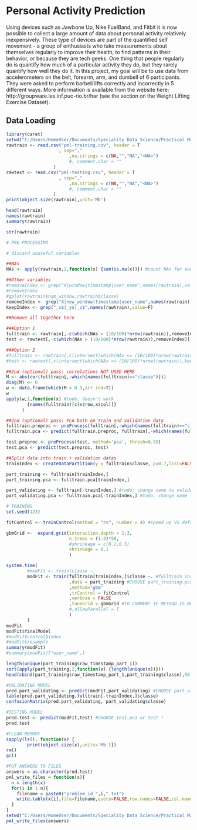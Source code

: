 Personal Activity Prediction
========================================================
Using devices such as Jawbone Up, Nike FuelBand, and Fitbit it is now possible to collect a large amount of data about personal activity relatively inexpensively. These type of devices are part of the quantified self movement - a group of enthusiasts who take measurements about themselves regularly to improve their health, to find patterns in their behavior, or because they are tech geeks. One thing that people regularly do is quantify how much of a particular activity they do, but they rarely quantify how well they do it. 
In this project, my goal will be to use data from accelerometers on the belt, forearm, arm, and dumbell of 6 participants. They were asked to perform barbell lifts correctly and incorrectly in 5 different ways. More information is available from the website here: http://groupware.les.inf.puc-rio.br/har (see the section on the Weight Lifting Exercise Dataset).

## Data Loading
```r
library(caret)
setwd("C:/Users/HomeUser/Documents/Speciality Data Science/Practical Machine Learning/Projects/Personal-Activity-Prediction")
rawtrain <- read.csv("pml-training.csv", header = T
                    , sep=","
                        ,na.strings = c(NA,"","NA","<NA>")
                        #, comment.char = ""
                  )
rawtest <- read.csv("pml-testing.csv", header = T
                    , sep=","
                        ,na.strings = c(NA,"","NA","<NA>")
                        #, comment.char = ""
                  )
print(object.size(rawtrain),unit='Mb')

head(rawtrain)
names(rawtrain)
summary(rawtrain)

str(rawtrain)

# PRE-PROCESSING

# discard unuseful variables

##NAs
NAs <- apply(rawtrain,2,function(x) {sum(is.na(x))}) #count NAs for each variable

##Other variables
#removeIndex <- grep("X|window|timestamp|user_name",names(rawtrain),value=T) #assume...
#removeIndex
#qplot(rawtrain$num_window,rawtrain$classe)
removeIndex <- grep("X|new_window|timestamp|user_name",names(rawtrain),value=F)
keepIndex <- grep("_x$|_y$|_z$",names(rawtrain),value=F)

##Remove all together here

###Option 1
fulltrain <- rawtrain[,-c(which(NAs > (10/100)*nrow(rawtrain)),removeIndex)] #-> 54 predictors
test <- rawtest[,-c(which(NAs > (10/100)*nrow(rawtrain)),removeIndex)]

###Option 2
#fulltrain <- rawtrain[,c(intersect(which(NAs <= (10/100)*nrow(rawtrain)),keepIndex),length(rawtrain))] #-> 37 predictors
#test <- rawtest[,c(intersect(which(NAs <= (10/100)*nrow(rawtrain)),keepIndex))]

##2nd (optional) pass: correlations NOT USED HERE
M <- abs(cor(fulltrain[,-which(names(fulltrain)=="classe")]))
diag(M) <- 0
w <- data.frame(which(M > 0.9,arr.ind=T))
w
apply(w,1,function(x) #todo, doesn't work
        {names(fulltrain)[c(x$row,x$col)]}
      )

##2nd (optional) pass: PCA both on train and validation data
fulltrain.preproc <- preProcess(fulltrain[,-which(names(fulltrain)=="classe")], method='pca', thresh=0.99)
fulltrain.pca <- predict(fulltrain.preproc, fulltrain[,-which(names(fulltrain)=="classe")])

test.preproc <- preProcess(test, method='pca', thresh=0.99)
test.pca <- predict(test.preproc, test)

##Split data into train + validation datas 
trainIndex <- createDataPartition(y = fulltrain$classe, p=0.7,list=FALSE)

part_training <- fulltrain[trainIndex,]
part_training.pca <- fulltrain.pca[trainIndex,]

part_validating <- fulltrain[-trainIndex,] #todo: change name to validation...
part_validating.pca <- fulltrain.pca[-trainIndex,] #todo: change name to validation...

# TRAINING
set.seed(123)

fitControl <- trainControl(method = "cv", number = 4) #speed up VS default parameter!

gbmGrid <-  expand.grid(interaction.depth = 1:3,
                        n.trees = (1:4)*50,
                        #shrinkage = c(0.1,0.5)
                        shrinkage = 0.1
                        )

system.time(
        #modFit <- train(classe ~. 
        modFit <- train(fulltrain[trainIndex,]$classe ~. #fulltrain instead of directly classe~. for compatibility with .pca datas
                        ,data = part_training #CHOOSE part_training.pca or part_training !
                        ,method="gbm"
                        ,trControl = fitControl
                        ,verbose = FALSE
                        ,tuneGrid = gbmGrid #TO COMMENT IF METHOD IS NOT GBM !
                        #,allowParallel = T
                        )
        )
modFit
modFit$finalModel
#modFit$control$index
#modFit$resample
summary(modFit)
#summary(modFit)["user_name",]

length(unique(part_training$raw_timestamp_part_1))
sort(apply(part_training,2,function(x) {length(unique(x))}))
head(cbind(part_training$raw_timestamp_part_1,part_training$classe),50)

#VALIDATING MODEL
pred.part_validating <- predict(modFit,part_validating) #CHOOSE part_validating.pca or part_validating !
table(pred.part_validating,fulltrain[-trainIndex,]$classe)
confusionMatrix(pred.part_validating, part_validating$classe)

#TESTING MODEL
pred.test <- predict(modFit,test) #CHOOSE test.pca or test !
pred.test

#CLEAN MEMORY
sapply(ls(), function(x) {
        print(object.size(x),units='Mb')})
rm()
gc()

#PUT ANSWERS TO FILES
answers = as.character(pred.test)
pml_write_files = function(x){
  n = length(x)
  for(i in 1:n){
    filename = paste0("problem_id_",i,".txt")
    write.table(x[i],file=filename,quote=FALSE,row.names=FALSE,col.names=FALSE)
  }
}
setwd("C:/Users/HomeUser/Documents/Speciality Data Science/Practical Machine Learning/Projects/Personal-Activity-Prediction/results")
pml_write_files(answers)

```

